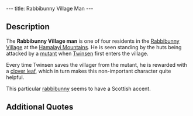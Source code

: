 ---
title: Rabbibunny Village Man
---

{{twinsunica import}}{{Infobox Character
 |image=Rabbibunny_villager_1.JPG
 |race=rabbibunny
 |gender=male
 |size=average
 |age=adult
 |magical=
 |lba1=
 |lba2=
 |alignment=
 |occupation=
 |requires=
 |amount=
 |fam1=
 |fam2=
 |planet=
 |island=
 |building=
}}

{{Quote
 |quote=Thanks for your help. And, whatever you do, destroy the eggs if you are going in the factory! If you don't, new monsters will be produced and will come and attack the village.
 |character=Rabbibunny Village man}}

==Description==

The '''Rabbibunny Village man''' is one of four residents in the [[Rabbibunny Village]] at the [[Hamalayi Mountains]]. He is seen standing by the huts being attacked by a [[mutant]] when [[Twinsen]] first enters the village.

Every time Twinsen saves the villager from the mutant, he is rewarded with a [[clover leaf]], which in turn makes this non-important character quite helpful.

This particular [[rabbibunny]] seems to have a Scottish accent.

==Additional Quotes==
{{Quote
 |quote=Good day.
 |character=Rabbibunny Village man}}

<!-- remove these category links when they're all automated by categorizers...
[[Category:Rabbibunnies]]
[[Category:Average characters]]
[[Category:Male characters]]
[[Category:Adult characters]]
[[Category:Hamalayi Mountains inhabitants]] -->